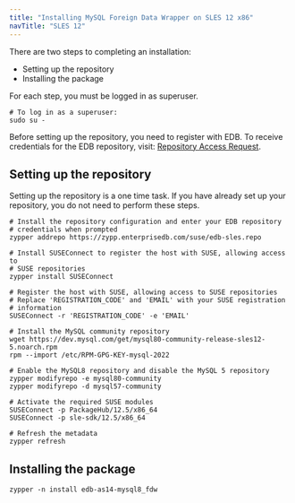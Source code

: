 ```yaml
---
title: "Installing MySQL Foreign Data Wrapper on SLES 12 x86"
navTitle: "SLES 12"
---
```


There are two steps to completing an installation:

- Setting up the repository
- Installing the package

For each step, you must be logged in as superuser.

```shell
# To log in as a superuser:
sudo su -
```

Before setting up the repository, you need to register with EDB. To receive credentials for the EDB repository, visit: [Repository Access Request](https://www.enterprisedb.com/repository-access-request).

## Setting up the repository

Setting up the repository is a one time task. If you have already set up your repository, you do not need to perform these steps.

```shell
# Install the repository configuration and enter your EDB repository 
# credentials when prompted
zypper addrepo https://zypp.enterprisedb.com/suse/edb-sles.repo

# Install SUSEConnect to register the host with SUSE, allowing access to 
# SUSE repositories
zypper install SUSEConnect

# Register the host with SUSE, allowing access to SUSE repositories
# Replace 'REGISTRATION_CODE' and 'EMAIL' with your SUSE registration 
# information
SUSEConnect -r 'REGISTRATION_CODE' -e 'EMAIL'

# Install the MySQL community repository
wget https://dev.mysql.com/get/mysql80-community-release-sles12-5.noarch.rpm
rpm --import /etc/RPM-GPG-KEY-mysql-2022

# Enable the MySQL8 repository and disable the MySQL 5 repository
zypper modifyrepo -e mysql80-community
zypper modifyrepo -d mysql57-community

# Activate the required SUSE modules
SUSEConnect -p PackageHub/12.5/x86_64
SUSEConnect -p sle-sdk/12.5/x86_64

# Refresh the metadata
zypper refresh
```

## Installing the package

```shell
zypper -n install edb-as14-mysql8_fdw
```

